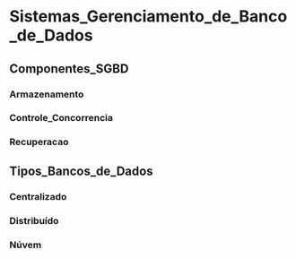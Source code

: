 # Sistemas_Gerenciamento_de_Banco_de_Dados

## Componentes_SGBD

### Armazenamento
### Controle_Concorrencia
### Recuperacao

## Tipos_Bancos_de_Dados

### Centralizado
### Distribuído
### Núvem

